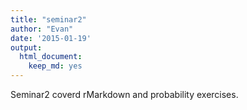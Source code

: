 ```yaml
---
title: "seminar2"
author: "Evan"
date: '2015-01-19'
output:
  html_document:
    keep_md: yes
---
```


Seminar2 coverd rMarkdown and probability exercises.
